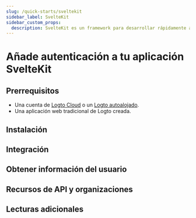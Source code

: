 ```yaml
---
slug: /quick-starts/sveltekit
sidebar_label: SvelteKit
sidebar_custom_props:
  description: SvelteKit es un framework para desarrollar rápidamente aplicaciones web robustas y de alto rendimiento utilizando Svelte.
---
```




# Añade autenticación a tu aplicación SvelteKit

<GuideTip />

## Prerrequisitos

- Una cuenta de [Logto Cloud](https://cloud.logto.io) o un [Logto autoalojado](/introduction/set-up-logto-oss).
- Una aplicación web tradicional de Logto creada.

## Instalación

<Installation />

## Integración

<Integration />

## Obtener información del usuario

<GetUserInformation />

## Recursos de API y organizaciones

<ApiResources />

## Lecturas adicionales

<FurtherReadings />
